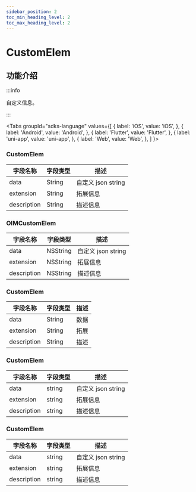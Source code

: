 ```yaml
---
sidebar_position: 2
toc_min_heading_level: 2
toc_max_heading_level: 2
---
```


# CustomElem

## 功能介绍

:::info

自定义信息。

:::

<Tabs
groupId="sdks-language"
values={[
{ label: 'iOS', value: 'iOS', },
{ label: 'Android', value: 'Android', },
{ label: 'Flutter', value: 'Flutter', },
{ label: 'uni-app', value: 'uni-app', },
{ label: 'Web', value: 'Web', },
]
}>

<TabItem value="Flutter">

### CustomElem

| 字段名称    | 字段类型 | 描述 |
| ----------- | -------- | ---- |
| data        | String   | 自定义 json string |
| extension   | String   | 拓展信息 |
| description | String   | 描述信息 |

</TabItem>

<TabItem value="iOS">

### OIMCustomElem

| 字段名称    | 字段类型 | 描述 |
| ----------- | -------- | ---- |
| data        | NSString | 自定义 json string |
| extension   | NSString | 拓展信息 |
| description | NSString | 描述信息 |

</TabItem>

<TabItem value="Android">

### CustomElem

| 字段名称    | 字段类型 | 描述 |
| ----------- | -------- | ---- |
| data        | String   | 数据 |
| extension   | String   | 拓展 |
| description | String   | 描述 |


</TabItem>

<TabItem value="Web">

### CustomElem

| 字段名称    | 字段类型 | 描述               |
| ----------- | -------- | ------------------ |
| data        | string   | 自定义 json string |
| extension   | string   | 拓展信息           |
| description | string   | 描述信息           |

</TabItem>

<TabItem value="uni-app">

### CustomElem

| 字段名称    | 字段类型 | 描述               |
| ----------- | -------- | ------------------ |
| data        | string   | 自定义 json string |
| extension   | string   | 拓展信息           |
| description | string   | 描述信息           |

</TabItem>

</Tabs>
